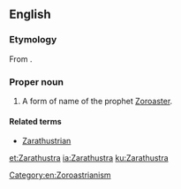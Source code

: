 ==English==
{{wikipedia}}

===Etymology===
From {{etyl|ae}} {{term|sc=Avst|𐬰𐬀𐬭𐬀𐬚𐬎𐬱𐬙𐬭𐬋|tr=Zaraθuštrō|lang=ae}}.

===Proper noun===
{{en-proper noun|-}}

# A form of name of the prophet [[Zoroaster]].

====Related terms====
*[[Zarathustrian]]

[[Category:en:Zoroastrianism]]

[[et:Zarathustra]]
[[ia:Zarathustra]]
[[ku:Zarathustra]]